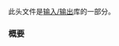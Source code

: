 {{cpp/header/title|istream}}
{{cpp/header/navbar}}
此头文件是[[cpp/io|输入/输出]]库的一部分。
{{dsc begin}}
{{dsc inc | cpp/io/dsc basic_istream}}
{{dsc|{{lc|std::istream}}|{{c|std::basic_istream&lt;char&gt;}}&lt;br/&gt; {{mark typedef}}}}
{{dsc|{{lc|std::wistream}}|{{c|std::basic_istream&lt;wchar_t&gt;}}&lt;br/&gt; {{mark typedef}} }}
{{dsc inc | cpp/io/dsc basic_iostream}}
{{dsc|{{lc|std::iostream}}|{{c|std::basic_iostream&lt;char&gt;}}&lt;br/&gt; {{mark typedef}}}}
{{dsc|{{lc|std::wiostream}}|{{c|std::basic_iostream&lt;wchar_t&gt;}}&lt;br/&gt; {{mark typedef}} }}
{{dsc h1 |函数}}
{{dsc inc | cpp/io/basic_istream/dsc operator_gtgt2}}
{{dsc h2 |操纵符}}
{{dsc inc | cpp/io/manip/dsc ws}}
{{dsc end}}

===概要===
{{cpp/synopsis/istream}}

{{langlinks|en|es|ja}}